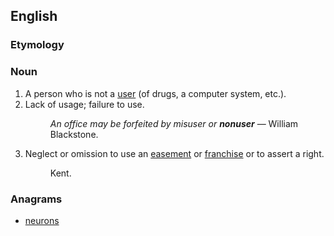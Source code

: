 ==English==

===Etymology===
{{prefix|non|user|lang=en}}

===Noun===
{{en-noun}}

# A person who is not a [[user]] (of drugs, a computer system, etc.).
# Lack of usage; failure to use.
#: ''An office may be forfeited by misuser or '''nonuser'''''  &mdash; William Blackstone.
# {{context|legal|lang=en}} Neglect or omission to use an [[easement]] or [[franchise]] or to assert a right.
#: Kent.

===Anagrams===
* [[neurons#English|neurons]]